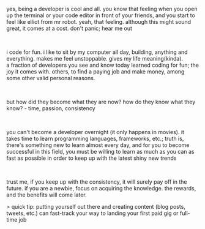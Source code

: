 
<MainLayout metaTitle="post | so you want to become a developer..." showFooter>
  <BlogLayout title="so you want to become a developer..." subtitle="September 6, 2023">
    <p>
      yes, being a developer is cool and all. you know that feeling when you open up the
      terminal or your code editor in front of your friends, and you start to feel like
      elliot from mr robot. yeah, that feeling. although this might sound great, it comes
      at a cost. don't panic; hear me out
    </p>
    <br />
    <p>
      i code for fun. i like to sit by my computer all day, building, anything and
      everything. makes me feel unstoppable. gives my life meaning(kinda).
      <br />a fraction of developers you see and know today learned coding for fun; the joy
      it comes with. others, to find a paying job and make money, among some other valid personal
      reasons.
    </p>
    <br />
    <p>
      but how did they become what they are now? how do they know what they know? - time,
      passion, consistency
    </p>
    <br />
    <p>
      you can't become a developer overnight (it only happens in movies). it takes time to
      learn programming languages, frameworks, etc.; truth is, there's something new to
      learn almost every day, and for you to become successful in this field, you must be
      willing to learn as much as you can as fast as possible in order to keep up with the
      latest shiny new trends
    </p>
    <br />
    <p>
      trust me, if you keep up with the consistency, it will surely pay off in the future.
      if you are a newbie, focus on acquiring the knowledge. the rewards, and the benefits
      will come later.
    </p>
    > <span className="text-brand">quick tip</span>: putting yourself out there and creating
    content (blog posts, tweets, etc.) can fast-track your way to landing your first paid gig
    or full-time job
  </BlogLayout>
</MainLayout>
